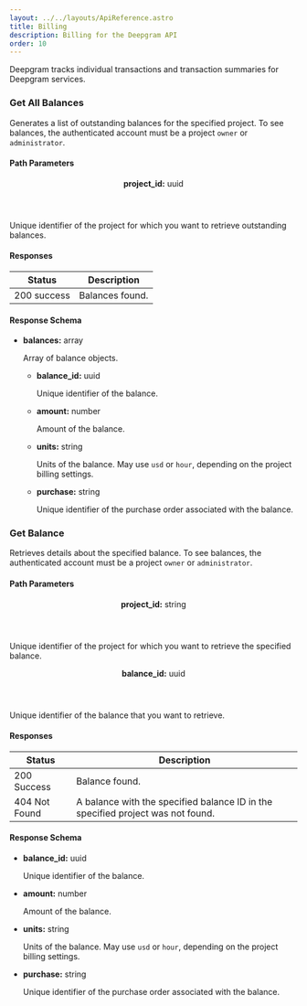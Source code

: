 ```yaml
---
layout: ../../layouts/ApiReference.astro
title: Billing
description: Billing for the Deepgram API
order: 10
---
```


Deepgram tracks individual transactions and transaction summaries for Deepgram services.

<div>
<div slot="left">

### Get All Balances

Generates a list of outstanding balances for the specified project. To see balances, the authenticated account must be a project `owner` or `administrator`.

#### Path Parameters

<div class="feature">
  <header class="notranslate">
    <strong>project_id:</strong> uuid
  </header>
  <main>
    <p>Unique identifier of the project for which you want to retrieve outstanding balances.</p>
  </main>
</div>


#### Responses

<table>
  <thead>
    <tr>
      <th>Status</th>
      <th>Description</th>
    </tr>
  </thead>
  <tbody>
    <tr>
      <td>200 success</td>
      <td><span>Balances found.</span></td>
    </tr>
  </tbody>
</table>

#### Response Schema

<ul class="response">
  <li>
    <p class="notranslate"><strong>balances:</strong> array</p>
    <p>Array of balance objects.</p>
    <ul class="response">
      <li>
        <p class="notranslate"><strong>balance_id:</strong> uuid</p>
        <p>Unique identifier of the balance.</p>
      </li>
      <li>
        <p class="notranslate">
          <strong>amount:</strong> number
        </p>
          <p>Amount of the balance.</p>
      </li>
      <li>
        <p class="notranslate">
          <strong>units:</strong> string
        </p>
          <p>Units of the balance. May use <code>usd</code> or <code>hour</code>, depending on the project
                  billing
                  settings.</p>
      </li>
      <li>
        <p class="notranslate">
          <strong>purchase:</strong> string
        </p>
          <p>Unique identifier of the purchase order associated with the balance.</p>
      </li>
    </ul>
  </li>
</ul>

</div>
</div>

<div>
<div slot="left">

### Get Balance

Retrieves details about the specified balance. To see balances, the authenticated account must be a project `owner` or `administrator`.

#### Path Parameters

<div class="feature">
  <header class="notranslate">
    <strong>project_id:</strong> string
  </header>
  <main>
    <p>Unique identifier of the project for which you want to retrieve the specified balance.</p>
  </main>
</div>
<div class="feature">
  <header class="notranslate">
    <strong>balance_id:</strong> uuid
  </header>
  <main>
    <p>Unique identifier of the balance that you want to retrieve.</p>
  </main>
</div>

#### Responses

<table>
  <thead>
    <tr>
      <th>Status</th>
      <th>Description</th>
    </tr>
  </thead>
  <tbody>
    <tr>
      <td>200 Success</td>
      <td>Balance found.</td>
    </tr>
    <tr>
      <td>404 Not Found</td>
      <td>A balance with the specified balance ID in the specified project was not found.</td>
    </tr>
  </tbody>
</table>

#### Response Schema

<ul class="response">
  <li>
    <p class="notranslate"><strong>balance_id:</strong> uuid</p>
    <p>Unique identifier of the balance.</p>
  </li>
  <li>
    <p class="notranslate">
      <strong>amount:</strong> number
    </p>
      <p>Amount of the balance.</p>
  </li>
  <li>
    <p class="notranslate">
      <strong>units:</strong> string
    </p>
      <p>Units of the balance. May use <code>usd</code> or <code>hour</code>, depending on the project
              billing
              settings.</p>
  </li>
  <li>
    <p class="notranslate">
      <strong>purchase:</strong> string
    </p>
      <p>Unique identifier of the purchase order associated with the balance.</p>
  </li>
</ul>

</div>
</div>
